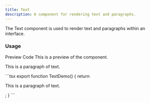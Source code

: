 ```yaml
---
title: Text
description: A component for rendering text and paragraphs.
---
```

<DocsBornHeader title="Text" iconName="Text" />
The Text component is used to render text and paragraphs within an interface.

### Usage

<Tabs defaultValue="preview">
  <TabsList>
    <TabsTrigger value="preview">Preview</TabsTrigger>
    <TabsTrigger value="code">Code</TabsTrigger>
  </TabsList>
  <TabsContent value="preview">
    <Callout>This is a preview of the component.</Callout>
    <p>This is a paragraph of text.</p>
  </TabsContent>
  <TabsContent value="code">
    ```tsx
    export function TextDemo() {
      return <p>This is a paragraph of text.</p>;
    }
    ```
  </TabsContent>
</Tabs>
